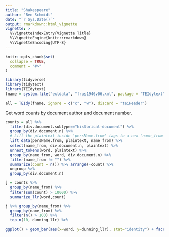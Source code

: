 ```yaml
---
title: "Shakespeare"
author: "Ben Schmidt"
date: "`r Sys.Date()`"
output: rmarkdown::html_vignette
vignette: >
  %\VignetteIndexEntry{Vignette Title}
  %\VignetteEngine{knitr::rmarkdown}
  %\VignetteEncoding{UTF-8}
---
```


```r
knitr::opts_chunk$set(
  collapse = TRUE,
  comment = "#>"
)
```


```r
library(tidyverse)
library(tidytext)
library(TEIdytext)
fname = system.file("extdata", "frus1946v06.xml", package = "TEIdytext")

all = TEIdy(fname, ignore = c("c", "w"), discard = "teiHeader") 
```

Get word counts by document author and document number.

```r
counts = all %>% 
  filter(div.document.subtype=="historical-document") %>%
  group_by(div.document.n) %>% 
  # Lift the plaintext inside 'persName.from' tags to a new 'name_from' field.
  lift_data(persName.from, plaintext, name_from) %>%
  select(name_from, div.document.n, plaintext) %>%
  unnest_tokens(word, plaintext) %>%
  group_by(name_from, word, div.document.n) %>%
  filter(name_from != "") %>%
  summarize(count = n()) %>% arrange(-count) %>% 
  ungroup %>%
  group_by(div.document.n)

j = counts %>%
  group_by(name_from) %>% 
  filter(sum(count) > 10000) %>% 
  summarize_llr(word,count)

j %>% group_by(name_from) %>%
  group_by(name_from) %>%
  filter(n() > 100) %>% 
  top_n(10, dunning_llr) %>%
  
ggplot() + geom_bar(aes(x=word, y=dunning_llr), stat="identity") + facet_wrap(~name_from, scales="free_y") + coord_flip()
```
